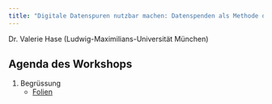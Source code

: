 ```yaml
---
title: "Digitale Datenspuren nutzbar machen: Datenspenden als Methode der Kommunikationswissenschaft"
---
```


Dr. Valerie Hase (Ludwig-Maximilians-Universität München)

## Agenda des Workshops

1)  Begrüssung 
    - [Folien](docs/qmd/01-begrüssung.html)

